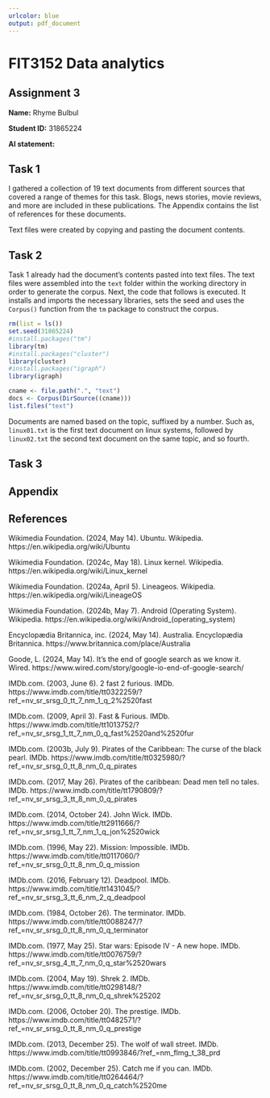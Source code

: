 ```yaml
---
urlcolor: blue
output: pdf_document
---
```

# FIT3152 Data analytics

## Assignment 3

**Name:** Rhyme Bulbul

**Student ID:** 31865224

**AI statement:** 



## Task 1
I gathered a collection of 19 text documents from different sources that covered a range of themes for this task. Blogs, news stories, movie reviews, and more are included in these publications. The Appendix contains the list of references for these documents.

Text files were created by copying and pasting the document contents.


## Task 2
Task 1 already had the document's contents pasted into text files. The text files were assembled into the `text` folder within the working directory in order to generate the corpus. Next, the code that follows is executed. It installs and imports the necessary libraries, sets the seed and uses the `Corpus()` function from the `tm` package to construct the corpus.

```r
rm(list = ls())
set.seed(31865224)
#install.packages("tm")
library(tm)
#install.packages("cluster")
library(cluster)
#install.packages("igraph")
library(igraph)

cname <- file.path(".", "text")
docs <- Corpus(DirSource((cname)))
list.files("text")
```

Documents are named based on the topic, suffixed by a number. Such as, `linux01.txt` is the first text document on linux systems, followed by `linux02.txt` the second text document on the same topic, and so fourth.

## Task 3
























































## Appendix


## References

Wikimedia Foundation. (2024, May 14). Ubuntu. Wikipedia. https://en.wikipedia.org/wiki/Ubuntu 

Wikimedia Foundation. (2024c, May 18). Linux kernel. Wikipedia. https://en.wikipedia.org/wiki/Linux_kernel 

Wikimedia Foundation. (2024a, April 5). Lineageos. Wikipedia. https://en.wikipedia.org/wiki/LineageOS 

Wikimedia Foundation. (2024b, May 7). Android (Operating System). Wikipedia. https://en.wikipedia.org/wiki/Android_(operating_system) 

Encyclopædia Britannica, inc. (2024, May 14). Australia. Encyclopædia Britannica. https://www.britannica.com/place/Australia 

Goode, L. (2024, May 14). It’s the end of google search as we know it. Wired. https://www.wired.com/story/google-io-end-of-google-search/ 

IMDb.com. (2003, June 6). 2 fast 2 furious. IMDb. https://www.imdb.com/title/tt0322259/?ref_=nv_sr_srsg_0_tt_7_nm_1_q_2%2520fast 

IMDb.com. (2009, April 3). Fast & Furious. IMDb. https://www.imdb.com/title/tt1013752/?ref_=nv_sr_srsg_1_tt_7_nm_0_q_fast%2520and%2520fur 

IMDb.com. (2003b, July 9). Pirates of the Caribbean: The curse of the black pearl. IMDb. https://www.imdb.com/title/tt0325980/?ref_=nv_sr_srsg_0_tt_8_nm_0_q_pirates 

IMDb.com. (2017, May 26). Pirates of the caribbean: Dead men tell no tales. IMDb. https://www.imdb.com/title/tt1790809/?ref_=nv_sr_srsg_3_tt_8_nm_0_q_pirates 

IMDb.com. (2014, October 24). John Wick. IMDb. https://www.imdb.com/title/tt2911666/?ref_=nv_sr_srsg_1_tt_7_nm_1_q_jon%2520wick 

IMDb.com. (1996, May 22). Mission: Impossible. IMDb. https://www.imdb.com/title/tt0117060/?ref_=nv_sr_srsg_0_tt_8_nm_0_q_mission 

IMDb.com. (2016, February 12). Deadpool. IMDb. https://www.imdb.com/title/tt1431045/?ref_=nv_sr_srsg_3_tt_6_nm_2_q_deadpool 

IMDb.com. (1984, October 26). The terminator. IMDb. https://www.imdb.com/title/tt0088247/?ref_=nv_sr_srsg_0_tt_8_nm_0_q_terminator 

IMDb.com. (1977, May 25). Star wars: Episode IV - A new hope. IMDb. https://www.imdb.com/title/tt0076759/?ref_=nv_sr_srsg_4_tt_7_nm_0_q_star%2520wars 

IMDb.com. (2004, May 19). Shrek 2. IMDb. https://www.imdb.com/title/tt0298148/?ref_=nv_sr_srsg_0_tt_8_nm_0_q_shrek%25202 

IMDb.com. (2006, October 20). The prestige. IMDb. https://www.imdb.com/title/tt0482571/?ref_=nv_sr_srsg_0_tt_8_nm_0_q_prestige 

IMDb.com. (2013, December 25). The wolf of wall street. IMDb. https://www.imdb.com/title/tt0993846/?ref_=nm_flmg_t_38_prd 

IMDb.com. (2002, December 25). Catch me if you can. IMDb. https://www.imdb.com/title/tt0264464/?ref_=nv_sr_srsg_0_tt_8_nm_0_q_catch%2520me 




